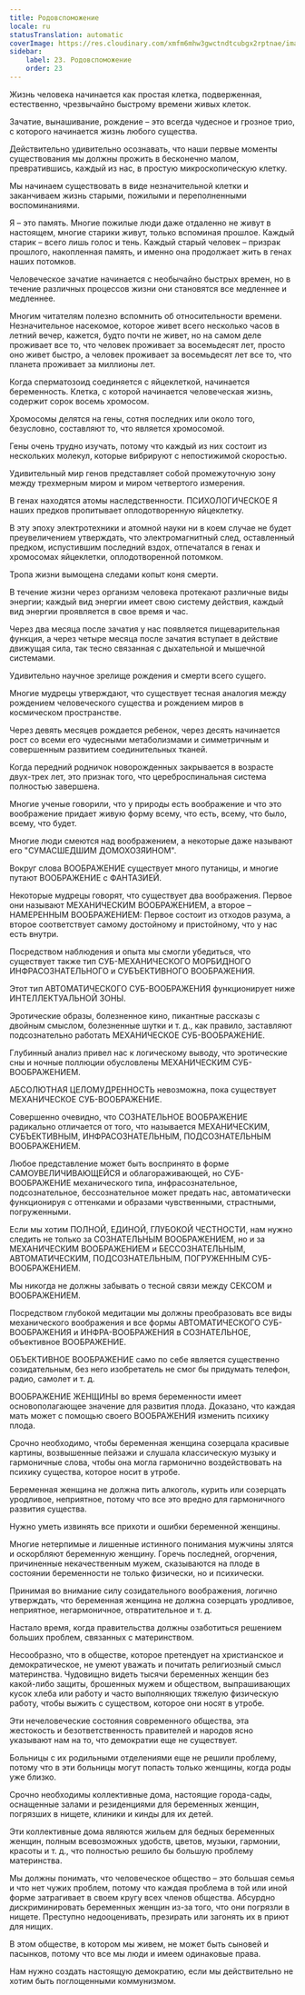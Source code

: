 ```yaml
---
title: Родовспоможение
locale: ru
statusTranslation: automatic
coverImage: https://res.cloudinary.com/xmfm6mhw3gwctndtcubgx2rptnae/image/upload/v1740337243/small_cover_educacion_fundamental_a051170f1c.webp
sidebar:
    label: 23. Родовспоможение
    order: 23
---
```

Жизнь человека начинается как простая клетка, подверженная, естественно, чрезвычайно быстрому времени живых клеток.

Зачатие, вынашивание, рождение – это всегда чудесное и грозное трио, с которого начинается жизнь любого существа.

Действительно удивительно осознавать, что наши первые моменты существования мы должны прожить в бесконечно малом, превратившись, каждый из нас, в простую микроскопическую клетку.

Мы начинаем существовать в виде незначительной клетки и заканчиваем жизнь старыми, пожилыми и переполненными воспоминаниями.

Я – это память. Многие пожилые люди даже отдаленно не живут в настоящем, многие старики живут, только вспоминая прошлое. Каждый старик – всего лишь голос и тень. Каждый старый человек – призрак прошлого, накопленная память, и именно она продолжает жить в генах наших потомков.

Человеческое зачатие начинается с необычайно быстрых времен, но в течение различных процессов жизни они становятся все медленнее и медленнее.

Многим читателям полезно вспомнить об относительности времени. Незначительное насекомое, которое живет всего несколько часов в летний вечер, кажется, будто почти не живет, но на самом деле проживает все то, что человек проживает за восемьдесят лет, просто оно живет быстро, а человек проживает за восемьдесят лет все то, что планета проживает за миллионы лет.

Когда сперматозоид соединяется с яйцеклеткой, начинается беременность. Клетка, с которой начинается человеческая жизнь, содержит сорок восемь хромосом.

Хромосомы делятся на гены, сотня последних или около того, безусловно, составляют то, что является хромосомой.

Гены очень трудно изучать, потому что каждый из них состоит из нескольких молекул, которые вибрируют с непостижимой скоростью.

Удивительный мир генов представляет собой промежуточную зону между трехмерным миром и миром четвертого измерения.

В генах находятся атомы наследственности. ПСИХОЛОГИЧЕСКОЕ Я наших предков пропитывает оплодотворенную яйцеклетку.

В эту эпоху электротехники и атомной науки ни в коем случае не будет преувеличением утверждать, что электромагнитный след, оставленный предком, испустившим последний вздох, отпечатался в генах и хромосомах яйцеклетки, оплодотворенной потомком.

Тропа жизни вымощена следами копыт коня смерти.

В течение жизни через организм человека протекают различные виды энергии; каждый вид энергии имеет свою систему действия, каждый вид энергии проявляется в свое время и час.

Через два месяца после зачатия у нас появляется пищеварительная функция, а через четыре месяца после зачатия вступает в действие движущая сила, так тесно связанная с дыхательной и мышечной системами.

Удивительно научное зрелище рождения и смерти всего сущего.

Многие мудрецы утверждают, что существует тесная аналогия между рождением человеческого существа и рождением миров в космическом пространстве.

Через девять месяцев рождается ребенок, через десять начинается рост со всеми его чудесными метаболизмами и симметричным и совершенным развитием соединительных тканей.

Когда передний родничок новорожденных закрывается в возрасте двух-трех лет, это признак того, что цереброспинальная система полностью завершена.

Многие ученые говорили, что у природы есть воображение и что это воображение придает живую форму всему, что есть, всему, что было, всему, что будет.

Многие люди смеются над воображением, а некоторые даже называют его "СУМАСШЕДШИМ ДОМОХОЗЯИНОМ".

Вокруг слова ВООБРАЖЕНИЕ существует много путаницы, и многие путают ВООБРАЖЕНИЕ с ФАНТАЗИЕЙ.

Некоторые мудрецы говорят, что существует два воображения. Первое они называют МЕХАНИЧЕСКИМ ВООБРАЖЕНИЕМ, а второе – НАМЕРЕННЫМ ВООБРАЖЕНИЕМ: Первое состоит из отходов разума, а второе соответствует самому достойному и пристойному, что у нас есть внутри.

Посредством наблюдения и опыта мы смогли убедиться, что существует также тип СУБ-МЕХАНИЧЕСКОГО МОРБИДНОГО ИНФРАСОЗНАТЕЛЬНОГО и СУБЪЕКТИВНОГО ВООБРАЖЕНИЯ.

Этот тип АВТОМАТИЧЕСКОГО СУБ-ВООБРАЖЕНИЯ функционирует ниже ИНТЕЛЛЕКТУАЛЬНОЙ ЗОНЫ.

Эротические образы, болезненное кино, пикантные рассказы с двойным смыслом, болезненные шутки и т. д., как правило, заставляют подсознательно работать МЕХАНИЧЕСКОЕ СУБ-ВООБРАЖЕНИЕ.

Глубинный анализ привел нас к логическому выводу, что эротические сны и ночные поллюции обусловлены МЕХАНИЧЕСКИМ СУБ-ВООБРАЖЕНИЕМ.

АБСОЛЮТНАЯ ЦЕЛОМУДРЕННОСТЬ невозможна, пока существует МЕХАНИЧЕСКОЕ СУБ-ВООБРАЖЕНИЕ.

Совершенно очевидно, что СОЗНАТЕЛЬНОЕ ВООБРАЖЕНИЕ радикально отличается от того, что называется МЕХАНИЧЕСКИМ, СУБЪЕКТИВНЫМ, ИНФРАСОЗНАТЕЛЬНЫМ, ПОДСОЗНАТЕЛЬНЫМ ВООБРАЖЕНИЕМ.

Любое представление может быть воспринято в форме САМОУВЕЛИЧИВАЮЩЕЙСЯ и облагораживающей, но СУБ-ВООБРАЖЕНИЕ механического типа, инфрасознательное, подсознательное, бессознательное может предать нас, автоматически функционируя с оттенками и образами чувственными, страстными, погруженными.

Если мы хотим ПОЛНОЙ, ЕДИНОЙ, ГЛУБОКОЙ ЧЕСТНОСТИ, нам нужно следить не только за СОЗНАТЕЛЬНЫМ ВООБРАЖЕНИЕМ, но и за МЕХАНИЧЕСКИМ ВООБРАЖЕНИЕМ и БЕССОЗНАТЕЛЬНЫМ, АВТОМАТИЧЕСКИМ, ПОДСОЗНАТЕЛЬНЫМ, ПОГРУЖЕННЫМ СУБ-ВООБРАЖЕНИЕМ.

Мы никогда не должны забывать о тесной связи между СЕКСОМ и ВООБРАЖЕНИЕМ.

Посредством глубокой медитации мы должны преобразовать все виды механического воображения и все формы АВТОМАТИЧЕСКОГО СУБ-ВООБРАЖЕНИЯ и ИНФРА-ВООБРАЖЕНИЯ в СОЗНАТЕЛЬНОЕ, объективное ВООБРАЖЕНИЕ.

ОБЪЕКТИВНОЕ ВООБРАЖЕНИЕ само по себе является существенно созидательным, без него изобретатель не смог бы придумать телефон, радио, самолет и т. д.

ВООБРАЖЕНИЕ ЖЕНЩИНЫ во время беременности имеет основополагающее значение для развития плода. Доказано, что каждая мать может с помощью своего ВООБРАЖЕНИЯ изменить психику плода.

Срочно необходимо, чтобы беременная женщина созерцала красивые картины, возвышенные пейзажи и слушала классическую музыку и гармоничные слова, чтобы она могла гармонично воздействовать на психику существа, которое носит в утробе.

Беременная женщина не должна пить алкоголь, курить или созерцать уродливое, неприятное, потому что все это вредно для гармоничного развития существа.

Нужно уметь извинять все прихоти и ошибки беременной женщины.

Многие нетерпимые и лишенные истинного понимания мужчины злятся и оскорбляют беременную женщину. Горечь последней, огорчения, причиненные некачественным мужем, сказываются на плоде в состоянии беременности не только физически, но и психически.

Принимая во внимание силу созидательного воображения, логично утверждать, что беременная женщина не должна созерцать уродливое, неприятное, негармоничное, отвратительное и т. д.

Настало время, когда правительства должны озаботиться решением больших проблем, связанных с материнством.

Несообразно, что в обществе, которое претендует на христианское и демократическое, не умеют уважать и почитать религиозный смысл материнства. Чудовищно видеть тысячи беременных женщин без какой-либо защиты, брошенных мужем и обществом, выпрашивающих кусок хлеба или работу и часто выполняющих тяжелую физическую работу, чтобы выжить с существом, которое они носят в утробе.

Эти нечеловеческие состояния современного общества, эта жестокость и безответственность правителей и народов ясно указывают нам на то, что демократии еще не существует.

Больницы с их родильными отделениями еще не решили проблему, потому что в эти больницы могут попасть только женщины, когда роды уже близко.

Срочно необходимы коллективные дома, настоящие города-сады, оснащенные залами и резиденциями для беременных женщин, погрязших в нищете, клиники и кинды для их детей.

Эти коллективные дома являются жильем для бедных беременных женщин, полным всевозможных удобств, цветов, музыки, гармонии, красоты и т. д., что полностью решило бы большую проблему материнства.

Мы должны понимать, что человеческое общество – это большая семья и что нет чужих проблем, потому что каждая проблема в той или иной форме затрагивает в своем кругу всех членов общества. Абсурдно дискриминировать беременных женщин из-за того, что они погрязли в нищете. Преступно недооценивать, презирать или загонять их в приют для нищих.

В этом обществе, в котором мы живем, не может быть сыновей и пасынков, потому что все мы люди и имеем одинаковые права.

Нам нужно создать настоящую демократию, если мы действительно не хотим быть поглощенными коммунизмом.

